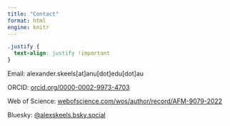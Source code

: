 ```yaml
---
title: "Contact"
format: html
engine: knitr
---
```


```css
.justify {
  text-align: justify !important
}
```

::: justify
Email: alexander.skeels\[at\]anu\[dot\]edu\[dot\]au

ORCID: [orcid.org/0000-0002-9973-4703](https://orcid.org/0000-0002-9973-4703)

Web of Science: [webofscience.com/wos/author/record/AFM-9079-2022](https://www.webofscience.com/wos/author/record/AFM-9079-2022)

Bluesky: [\@alexskeels.bsky.social](https://bsky.app/profile/alexskeels.bsky.social)
:::
